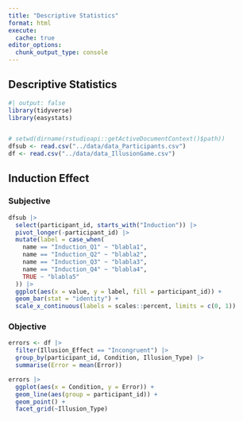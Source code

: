 ```yaml
---
title: "Descriptive Statistics"
format: html
execute:
  cache: true
editor_options:
  chunk_output_type: console
---
```


## Descriptive Statistics


```r
#| output: false
library(tidyverse)
library(easystats)


# setwd(dirname(rstudioapi::getActiveDocumentContext()$path))
dfsub <- read.csv("../data/data_Participants.csv")
df <- read.csv("../data/data_IllusionGame.csv")
```


## Induction Effect 

### Subjective

```r
dfsub |> 
  select(participant_id, starts_with("Induction")) |> 
  pivot_longer(-participant_id) |> 
  mutate(label = case_when(
    name == "Induction_Q1" ~ "blabla1",
    name == "Induction_Q2" ~ "blabla2",
    name == "Induction_Q3" ~ "blabla3",
    name == "Induction_Q4" ~ "blabla4",
    TRUE ~ "blabla5"
  )) |> 
  ggplot(aes(x = value, y = label, fill = participant_id)) +
  geom_bar(stat = "identity") +
  scale_x_continuous(labels = scales::percent, limits = c(0, 1))
```

### Objective

```r
errors <- df |> 
  filter(Illusion_Effect == "Incongruent") |> 
  group_by(participant_id, Condition, Illusion_Type) |> 
  summarise(Error = mean(Error))

errors |> 
  ggplot(aes(x = Condition, y = Error)) +
  geom_line(aes(group = participant_id)) +
  geom_point() +
  facet_grid(~Illusion_Type)
```
